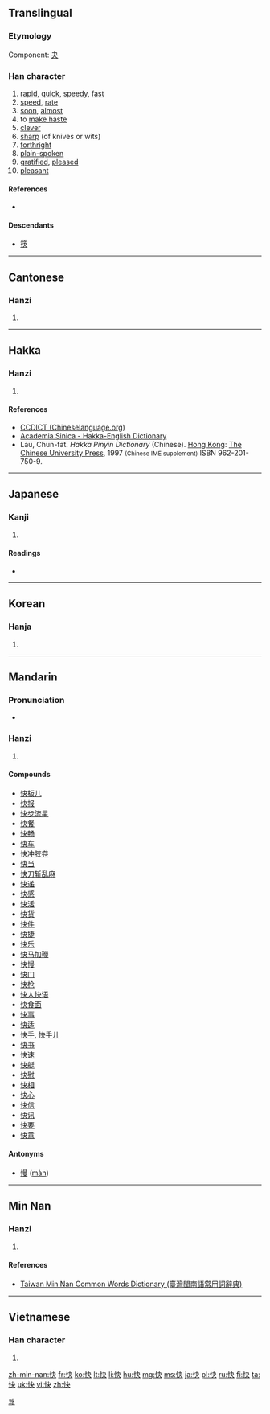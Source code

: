==Translingual==
===Etymology===
Component:  [[夬]]

===Han character===
{{Han char|rn=61|rad=心|as=04|sn=7|four=9503<sub>0</sub>|canj=心木大 (PDK)|ids=⿰[[忄]][[夬]]}}

# [[rapid]], [[quick]], [[speedy]], [[fast]]
# [[speed]], [[rate]]
# [[soon]], [[almost]]
# to [[make haste]]
# [[clever]]
# [[sharp]] (of knives or wits)
# [[forthright]]
# [[plain-spoken]]
# [[gratified]], [[pleased]]
# [[pleasant]]

====References====
* {{Han ref|kx=0377.290|dkj=10369|dj=0705.160|hdz=42278.110|uh=5FEB|ud=24555|bh=A7D6|bd=42966}}

====Descendants====
* [[筷]]

----

==Cantonese==

===Hanzi===
{{yue-hanzi|jyut=faai3|y=faai3}}

# {{defn|lang=yue|sort=心04}}

----

==Hakka==

===Hanzi===
{{hak-hanzi|poj=[[khwài]] (khwai<sup>3</sup>), [[kài]] (kai<sup>3</sup>), [[fài]] (fai<sup>3</sup>)|gd=|hpy=kuai4, kai4, fai4}}

# {{defn|lang=hak|sort=心04}}

====References====
*[http://www.chineselanguage.org/dictionaries/?mode=view&module=chardict&query=%E5%BF%AB CCDICT (Chineselanguage.org)]
*[http://minhakka.ling.sinica.edu.tw/bkg/hakyin/search.php?DETAIL=1&LIMIT=id=17939&dbname=su_tian_1&graph=2 Academia Sinica - Hakka-English Dictionary]
*Lau, Chun-fat. ''Hakka Pinyin Dictionary'' (Chinese). [[Hong Kong]]: [[w:Chinese University of Hong Kong|The Chinese University Press]], 1997 <small>(Chinese IME supplement)</small> ISBN 962-201-750-9.

----

==Japanese==

===Kanji===
{{ja-kanji|grade=5|rs=心04}}

# {{defn|lang=ja|sort=心04}}

====Readings====
* {{ja-readings|on=[[かい]] (kai)|kun=[[こころよい]] (kokoroyoi)}}

----

==Korean==

===Hanja===
{{ko-hanja|hangeul=쾌|eumhun=|rv=kwae|mr=k'wae|y=khway}}

# {{defn|lang=ko|sort=心04}}

[[Category:Hanja readings|쾌]]

----

==Mandarin==

===Pronunciation===
* {{audio|zh-kuài.ogg|audio}}

===Hanzi===
{{cmn-hanzi|pin=[[kuài]] ([[kuai4]]), [[zhūn]] ([[zhun1]])|wg=k'uai<sup>4</sup>, chun<sup>1</sup>}}

# {{defn|lang=cmn|sort=心04}}

====Compounds====
* [[快板儿]]
* [[快报]]
* [[快步流星]]
* [[快餐]]
* [[快畅]]
* [[快车]]
* [[快冲胶卷]]
* [[快当]]
* [[快刀斩乱麻]]
* [[快递]]
* [[快感]]
* [[快活]]
* [[快货]]
* [[快件]]
* [[快捷]]
* [[快乐]]
* [[快马加鞭]]
* [[快慢]]
* [[快门]]
* [[快枪]]
* [[快人快语]]
* [[快食面]]
* [[快事]]
* [[快适]]
* [[快手]], [[快手儿]]
* [[快书]]
* [[快速]]
* [[快艇]]
* [[快慰]]
* [[快相]]
* [[快心]]
* [[快信]]
* [[快讯]]
* [[快要]]
* [[快意]]

====Antonyms====
*[[慢]] ([[màn]])

----

==Min Nan==

===Hanzi===
{{nan-hanzi|tlpa=[[khuài]] (khuai<sup>3</sup>), [[khuìnn]] (khuinn<sup>3</sup>)}}

# {{defn|lang=nan|sort=心04}}

====References====
*[http://twblg.dict.edu.tw/holodict_new/result_detail.jsp?n_no=3152&curpage=1&sample=%E5%BF%AB&radiobutton=1&querytarget=1&limit=20&pagenum=1&rowcount=13 Taiwan Min Nan Common Words Dictionary (臺灣閩南語常用詞辭典)]

----

==Vietnamese==

===Han character===
{{vi-hantu|[[khoái]], [[khuấy]], [[khoáy]], [[sướng]]|rs=心04}}

# {{defn|lang=vi|sort=心04}}

[[zh-min-nan:快]]
[[fr:快]]
[[ko:快]]
[[lt:快]]
[[li:快]]
[[hu:快]]
[[mg:快]]
[[ms:快]]
[[ja:快]]
[[pl:快]]
[[ru:快]]
[[fi:快]]
[[ta:快]]
[[uk:快]]
[[vi:快]]
[[zh:快]]
